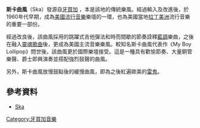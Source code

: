 {{Infobox Music genre
| color             = white
| bgcolor           = #FF8020
| name              = 斯卡
| stylistic_origins = [[牙買加|牙買加]]的 {{tsl|en|Mento|Mento}} 與 {{tsl|en|Calypso music|Calypso}}；[[美國|美國]]的[[爵士樂|爵士樂]]與[[節奏藍調|節奏藍調]]
| cultural_origins  = 1950年代後期的牙買加
| instruments       = [[吉他|吉他]]、[[貝斯吉他|貝斯]]、[[小號|小號]]、[[長號|長號]]、[[薩克斯風|薩克斯風]]、[[鋼琴|鋼琴]]、[[爵士鼓|鼓]]、[[風琴|風琴]]
| popularity        = 1960年代初期為高峰；在牙買加和[[英國|英國]]受到歡迎；1970到80年代在英國復興，1990年代晚期於[[北美|北美]]復興。
| derivatives       = {{tsl|en|Rocksteady|Rocksteady}}、[[雷鬼|雷鬼]]
| fusiongenres      = {{tsl|en|2 Tone|2 Tone}}、[[斯卡龐克|斯卡龐克]]、[[斯卡爵士樂|斯卡爵士樂]]
| other_topics      = 
}}
'''斯卡曲風'''（Ska）發源自[[牙買加|牙買加]] ，本是該地的傳統樂風。經過輸入及改進後，於1960年代早期，成為[[美國|美國]][[流行音樂|流行音樂]]樂壇的一環，也為美國當地[[拉丁美洲|拉丁美洲]]流行音樂的重要一部份。

經過改良後，該曲風採用的跳躍式吉他彈法和時而間歇的節奏詮釋[[藍調|藍調]]樂曲，之後在融入[[靈魂歌曲|靈魂歌曲]]後，更成為美國主流音樂樂風。較知名斯卡曲風代表作《My Boy Lollipop》問世後，該曲風更於國際樂壇接受。這是一種具有歡愉節奏、大量銅管樂聲、爵士即興演奏並搭配強烈鼓聲的曲風。

另外，斯卡曲風放慢鼓點後的緩慢曲風，即為之後紅遍歐美的[[雷鬼|雷鬼]]。

== 參考資料 ==
* [http://www.allmusic.com/explore/style/ska-revival-d386 Ska] {{Wayback|url=http://www.allmusic.com/explore/style/ska-revival-d386 |date=20120101083438 }}


{{Authority control}}
{{music-stub}}

[[Category:牙買加音樂|Category:牙買加音樂]]